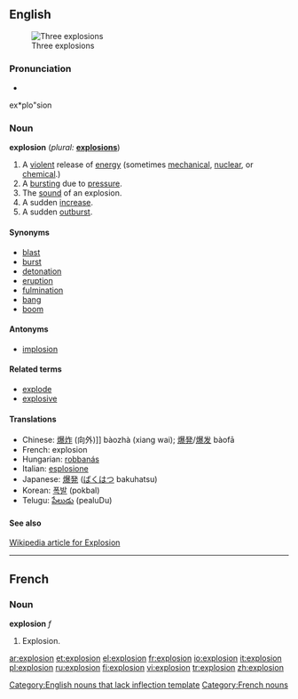 ==English==
[[Image:Explosions.jpg|thumb|Three explosions]]

===Pronunciation===
*{{audio|en-us-explosion.ogg|Audio (US)}}
ex*plo"sion

===Noun===
'''explosion'''  (''plural:'' '''[[explosions]]''')
# A [[violent]] release of [[energy]] (sometimes [[mechanical]], [[nuclear]], or [[chemical]].)
# A [[burst]]ing due to [[pressure]].
# The [[sound]] of an explosion.
# A sudden [[increase]].
# A sudden [[outburst]].

====Synonyms====
* [[blast]]
* [[burst]]
* [[detonation]]
* [[eruption]]
* [[fulmination]]
* [[bang]]
* [[boom]]

====Antonyms====
* [[implosion]]

====Related terms====
* [[explode]]
* [[explosive]]

====Translations====
*Chinese: [[爆炸]] (向外)]] bàozhà (xiang wai); [[爆発]]/[[爆发]] bàofā
*French: explosion {{f}}
*Hungarian: [[robbanás]]
*Italian: [[esplosione]] {{f}}
*Japanese: [[爆発]] ([[ばくはつ]] bakuhatsu)
*Korean: [[폭발]] (pokbal)
*Telugu: [[పేలుడు]] (pealuDu)

====See also====
[http://en.wikipedia.org/wiki/Explosion Wikipedia article for Explosion]

[[Category:English nouns that lack inflection template]]

----
==French==

===Noun===
'''explosion''' ''f''
#Explosion.

[[Category:French nouns]]

[[ar:explosion]]
[[et:explosion]]
[[el:explosion]]
[[fr:explosion]]
[[io:explosion]]
[[it:explosion]]
[[pl:explosion]]
[[ru:explosion]]
[[fi:explosion]]
[[vi:explosion]]
[[tr:explosion]]
[[zh:explosion]]